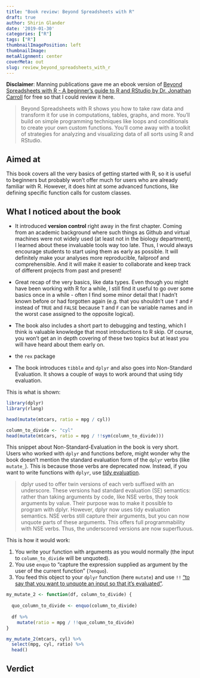 ```yaml
---
title: "Book review: Beyond Spreadsheets with R"
draft: true
author: Shirin Glander
date: '2019-01-30'
categories: ["R"]
tags: ["R"]
thumbnailImagePosition: left
thumbnailImage: 
metaAlignment: center
coverMeta: out
slug: review_beyond_spreadsheets_with_r
---
```


**Disclaimer**: Manning publications gave me an ebook version of [Beyond Spreadsheets with R - A beginner's guide to R and RStudio by Dr. Jonathan Carroll](https://www.manning.com/books/beyond-spreadsheets-with-r) for free so that I could review it here.

> Beyond Spreadsheets with R shows you how to take raw data and transform it for use in computations, tables, graphs, and more. You’ll build on simple programming techniques like loops and conditionals to create your own custom functions. You’ll come away with a toolkit of strategies for analyzing and visualizing data of all sorts using R and RStudio.

## Aimed at

This book covers all the very basics of getting started with R, so it is useful to beginners but probably won't offer much for users who are already familiar with R. However, it does hint at some advanced functions, like defining specific function calls for custom classes.

## What I noticed about the book

- It introduced **version control** right away in the first chapter. Coming from an academic background where such things as Github and virtual machines were not widely used (at least not in the biology department), I learned about these invaluable tools way too late. Thus, I would always encourage students to start using them as early as possible. It will definitely make your analyses more reproducible, failproof and comprehensible. And it will make it easier to collaborate and keep track of different projects from past and present!

- Great recap of the very basics, like data types. Even though you might have been working with R for a while, I still find it useful to go over some basics once in a while - often I find some minor detail that I hadn't known before or had forgotten again (e.g. that you shouldn't use `T` and `F` instead of `TRUE` and `FALSE` because `T` and `F` can be variable names and in the worst case assigned to the opposite logical).

- The book also includes a short part to debugging and testing, which I think is valuable knowledge that most introductions to R skip. Of course, you won't get an in depth covering of these two topics but at least you will have heard about them early on.

- the `rex` package

- The book introduces `tibble` and `dplyr` and also goes into Non-Standard Evaluation. It shows a couple of ways to work around that using tidy evaluation.

This is what is shown:

```r
library(dplyr)
library(rlang)

head(mutate(mtcars, ratio = mpg / cyl))

column_to_divide <- "cyl"
head(mutate(mtcars, ratio = mpg / !!sym(column_to_divide)))
```

This snippet about Non-Standard-Evaluation in the book is very short. Users who worked with `dplyr` and functions before, might wonder why the book doesn't mention the standard evaluation form of the `dplyr` verbs (like `mutate_`). This is because those verbs are deprecated now. Instead, if you want to write functions with `dplyr`, use [tidy evaluation](https://dplyr.tidyverse.org/articles/programming.html).

> dplyr used to offer twin versions of each verb suffixed with an underscore. These versions had standard evaluation (SE) semantics: rather than taking arguments by code, like NSE verbs, they took arguments by value. Their purpose was to make it possible to program with dplyr. However, dplyr now uses tidy evaluation semantics. NSE verbs still capture their arguments, but you can now unquote parts of these arguments. This offers full programmability with NSE verbs. Thus, the underscored versions are now superfluous.

This is how it would work:

1. You write your function with arguments as you would normally (the input to `column_to_divide` will be unquoted).
2. You use `enquo` to "capture the expression supplied as argument by the user of the current function" (`?enquo`).
3. You feed this object to your `dplyr` function (here `mutate`) and use `!!` ["to say that you want to unquote an input so that it’s evaluated"](https://dplyr.tidyverse.org/articles/programming.html).

```r
my_mutate_2 <- function(df, column_to_divide) {
  
  quo_column_to_divide <- enquo(column_to_divide)
  
  df %>%
    mutate(ratio = mpg / !!quo_column_to_divide)
}

my_mutate_2(mtcars, cyl) %>%
  select(mpg, cyl, ratio) %>%
  head()
```


## Verdict